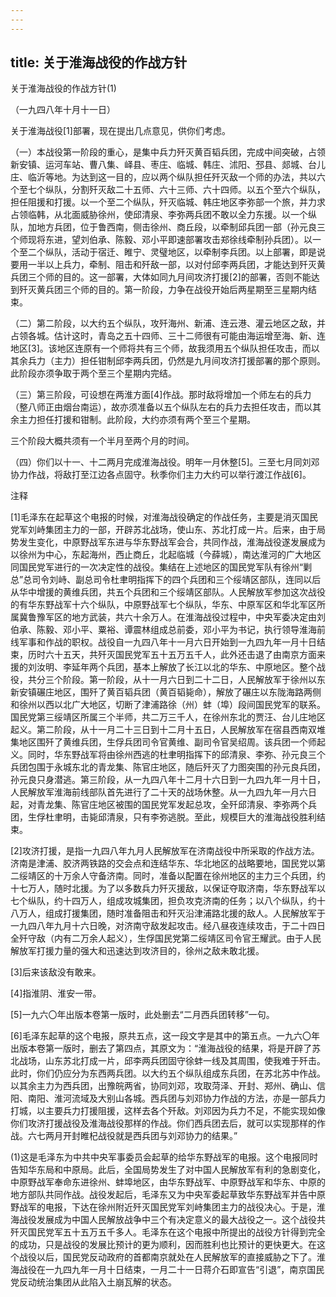 ```yaml
---
---
---
```

title: 关于淮海战役的作战方针
---



关于淮海战役的作战方针(1)


（一九四八年十月十一日）

关于淮海战役[1]部署，现在提出几点意见，供你们考虑。

（一）本战役第一阶段的重心，是集中兵力歼灭黄百韬兵团，完成中间突破，占领新安镇、运河车站、曹八集、峄县、枣庄、临城、韩庄、沭阳、邳县、郯城、台儿庄、临沂等地。为达到这一目的，应以两个纵队担任歼灭敌一个师的办法，共以六个至七个纵队，分割歼灭敌二十五师、六十三师、六十四师。以五个至六个纵队，担任阻援和打援。以一个至二个纵队，歼灭临城、韩庄地区李弥部一个旅，并力求占领临韩，从北面威胁徐州，使邱清泉、李弥两兵团不敢以全力东援。以一个纵队，加地方兵团，位于鲁西南，侧击徐州、商丘段，以牵制邱兵团一部（孙元良三个师现将东进，望刘伯承、陈毅、邓小平即速部署攻击郑徐线牵制孙兵团）。以一个至二个纵队，活动于宿迁、睢宁、灵璧地区，以牵制李兵团。以上部署，即是说要用一半以上兵力，牵制、阻击和歼敌一部，以对付邱李两兵团，才能达到歼灭黄兵团三个师的目的。这一部署，大体如同九月间攻济打援[2]的部署，否则不能达到歼灭黄兵团三个师的目的。第一阶段，力争在战役开始后两星期至三星期内结束。

（二）第二阶段，以大约五个纵队，攻歼海州、新浦、连云港、灌云地区之敌，并占领各城。估计这时，青岛之五十四师、三十二师很有可能由海运增至海、新、连地区[3]。该地区连原有一个师将共有三个师，故我须用五个纵队担任攻击，而以其余兵力（主力）担任钳制邱李两兵团，仍然是九月间攻济打援部署的那个原则。此阶段亦须争取于两个至三个星期内完结。

（三）第三阶段，可设想在两淮方面[4]作战。那时敌将增加一个师左右的兵力（整八师正由烟台南运），故亦须准备以五个纵队左右的兵力去担任攻击，而以其余主力担任打援和钳制。此阶段，大约亦须有两个至三个星期。

三个阶段大概共须有一个半月至两个月的时间。

（四）你们以十一、十二两月完成淮海战役。明年一月休整[5]。三至七月同刘邓协力作战，将敌打至江边各点固守。秋季你们主力大约可以举行渡江作战[6]。

注释

[1]毛泽东在起草这个电报的时候，对淮海战役确定的作战任务，主要是消灭国民党军刘峙集团主力的一部，开辟苏北战场，使山东、苏北打成一片。后来，由于局势发生变化，中原野战军东进与华东野战军会合，共同作战，淮海战役遂发展成为以徐州为中心，东起海州，西止商丘，北起临城（今薛城），南达淮河的广大地区同国民党军进行的一次决定性的战役。集结在上述地区的国民党军队有徐州“剿总”总司令刘峙、副总司令杜聿明指挥下的四个兵团和三个绥靖区部队，连同以后从华中增援的黄维兵团，共五个兵团和三个绥靖区部队。人民解放军参加这次战役的有华东野战军十六个纵队，中原野战军七个纵队，华东、中原军区和华北军区所属冀鲁豫军区的地方武装，共六十余万人。在淮海战役过程中，中央军委决定由刘伯承、陈毅、邓小平、粟裕、谭震林组成总前委，邓小平为书记，执行领导淮海前线军事和作战的职权。战役自一九四八年十一月六日开始到一九四九年一月十日结束，历时六十五天，共歼灭国民党军五十五万五千人，此外还击退了由南京方面来援的刘汝明、李延年两个兵团，基本上解放了长江以北的华东、中原地区。整个战役，共分三个阶段。第一阶段，从十一月六日到二十二日，人民解放军于徐州以东新安镇碾庄地区，围歼了黄百韬兵团（黄百韬毙命），解放了碾庄以东陇海路两侧和徐州以西以北广大地区，切断了津浦路徐（州）蚌（埠）段间国民党军的联系。国民党第三绥靖区所属三个半师，共二万三千人，在徐州东北的贾汪、台儿庄地区起义。第二阶段，从十一月二十三日到十二月十五日，人民解放军在宿县西南双堆集地区围歼了黄维兵团，生俘兵团司令官黄维、副司令官吴绍周。该兵团一个师起义。同时，华东野战军将由徐州西逃的杜聿明指挥下的邱清泉、李弥、孙元良三个兵团包围于永城东北的青龙集、陈官庄地区，随后歼灭了力图突围的孙元良兵团，孙元良只身潜逃。第三阶段，从一九四八年十二月十六日到一九四九年一月十日，人民解放军淮海前线部队首先进行了二十天的战场休整。从一九四九年一月六日起，对青龙集、陈官庄地区被围的国民党军发起总攻，全歼邱清泉、李弥两个兵团，生俘杜聿明，击毙邱清泉，只有李弥逃脱。至此，规模巨大的淮海战役胜利结束。

[2]攻济打援，是指一九四八年九月人民解放军在济南战役中所采取的作战方法。济南是津浦、胶济两铁路的交会点和连结华东、华北地区的战略要地，国民党以第二绥靖区的十万余人守备济南。同时，准备以配置在徐州地区的主力三个兵团，约十七万人，随时北援。为了以多数兵力歼灭援敌，以保证夺取济南，华东野战军以七个纵队，约十四万人，组成攻城集团，担负攻克济南的任务；以八个纵队，约十八万人，组成打援集团，随时准备阻击和歼灭沿津浦路北援的敌人。人民解放军于一九四八年九月十六日晚，对济南守敌发起攻击。经八昼夜连续攻击，于二十四日全歼守敌（内有二万余人起义），生俘国民党第二绥靖区司令官王耀武。由于人民解放军打援力量的强大和迅速达到攻济目的，徐州之敌未敢北援。



[3]后来该敌没有敢来。

[4]指淮阴、淮安一带。

[5]一九六〇年出版本卷第一版时，此处删去“二月西兵团转移”一句。

[6]毛泽东起草的这个电报，原共五点，这一段文字是其中的第五点。一九六〇年出版本卷第一版时，删去了第四点，其原文为：“淮海战役的结果，将是开辟了苏北战场，山东苏北打成一片，邱李两兵团固守徐蚌一线及其周围，使我难于歼击。此时，你们仍应分为东西两兵团。以大约五个纵队组成东兵团，在苏北苏中作战。以其余主力为西兵团，出豫皖两省，协同刘邓，攻取菏泽、开封、郑州、确山、信阳、南阳、淮河流域及大别山各城。西兵团与刘邓协力作战的方法，亦是一部兵力打城，以主要兵力打援阻援，这样去各个歼敌。刘邓因为兵力不足，不能实现如像你们攻济打援战役及淮海战役那样的作战。你们西兵团去后，就可以实现那样的作战。六七两月开封睢杞战役就是西兵团与刘邓协力的结果。”

(1)这是毛泽东为中共中央军事委员会起草的给华东野战军的电报。这个电报同时告知华东局和中原局。此后，全国局势发生了对中国人民解放军有利的急剧变化，中原野战军奉命东进徐州、蚌埠地区，由华东野战军、中原野战军和华东、中原的地方部队共同作战。战役发起后，毛泽东又为中央军委起草致华东野战军并告中原野战军的电报，下达在徐州附近歼灭国民党军刘峙集团主力的战役决心。于是，淮海战役发展成为中国人民解放战争中三个有决定意义的最大战役之一。这个战役共歼灭国民党军五十五万五千多人。毛泽东在这个电报中所提出的战役方针得到完全的成功，只是战役的发展比预计的更为顺利，因而胜利也比预计的更快更大。在这个战役以后，国民党反动政府的首都南京就处在人民解放军的直接威胁之下了。淮海战役在一九四九年一月十日结束，一月二十一日蒋介石即宣告“引退”，南京国民党反动统治集团从此陷入土崩瓦解的状态。